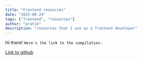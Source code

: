 ```yaml
---
title: "Frontend resources"
date: "2025-08-24"
tags: ["frontend", "resources"]
author: "pratik"
description: "resources that I use as a frontend developer"
---
```


Hi there!
`Here's the link to the compilation` :


[Link to github](https://github.com/pratikkumar399/coolDeveloperResources)
